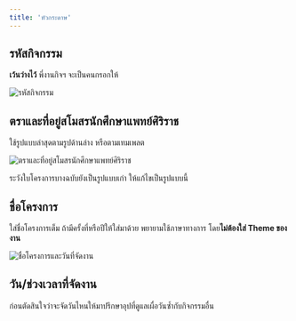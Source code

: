```yaml
---
title: 'หัวกระดาษ'
---
```


## รหัสกิจกรรม

**เว้นว่างไว้** พี่งานกิจฯ จะเป็นคนกรอกให้

![รหัสกิจกรรม](/images/sop/proj/project_open_header_projid.png)

## ตราและที่อยู่สโมสรนักศึกษาแพทย์ศิริราช

ใช้รูปแบบล่าสุดตามรูปด้านล่าง หรือตามเทมเพลต

![ตราและที่อยู่สโมสรนักศึกษาแพทย์ศิริราช](/images/sop/proj/project_open_header_logo.png)

<Warning>ระวังใบโครงการบางฉบับยังเป็นรูปแบบเก่า ให้แก้ไขเป็นรูปแบบนี้</Warning>

## ชื่อโครงการ

ใส่ชื่อโครงการเต็ม ถ้ามีครั้งที่หรือปีให้ใส่มาด้วย พยายามใช้ภาษาทางการ โดย**ไม่ต้องใส่ Theme ของงาน**

![ชื่อโครงการและวันที่จัดงาน](/images/sop/proj/project_open_header_date.png)

## วัน/ช่วงเวลาที่จัดงาน

ก่อนตัดสินใจว่าจะจัดวันไหนให้มาปรึกษาอุปที่ดูแลเผื่อวันซ้ำกับกิจกรรมอื่น
